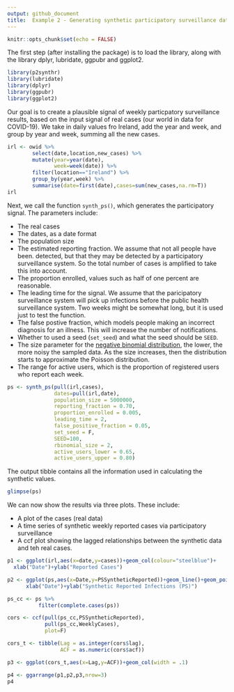 ```yaml
---
output: github_document
title:  Example 2 - Generating synthetic participatory surveillance data
---
```

```r
knitr::opts_chunk$set(echo = FALSE)

```

The first step (after installing the package) is to load the library, along with the library dplyr, lubridate, ggpubr and ggplot2.

```r
library(p2synthr)
library(lubridate)
library(dplyr)
library(ggpubr)
library(ggplot2)
```

Our goal is to create a plausible signal of weekly particpatory surveillance results, based on the input signal of real cases (our world in data for COVID-19).
We take in daily values fro Ireland, add the year and week, and group by year and week, summing all the new cases.

```r
irl <- owid %>%
        select(date,location,new_cases) %>%
        mutate(year=year(date),
               week=week(date)) %>%
        filter(location=="Ireland") %>%
        group_by(year,week) %>%
        summarise(date=first(date),cases=sum(new_cases,na.rm=T))
irl
```

Next, we call the function `synth_ps()`, which generates the participatory signal. The parameters include:

- The real cases
- The dates, as a date format
- The population size 
- The estimated reporting fraction. We assume that not all people have been. detected, but that they may be detected by a participatory surveillance system. So the total number of cases is amplified to take this into account.
- The proportion enrolled, values such as half of one percent are reasonable.
- The leading time for the signal. We assume that the paricipatory surveillance system will pick up infections before the public health surveillance system. Two weeks might be somewhat long, but it is used just to test the function.
- The false postive fraction, which models people making an incorrect diagnosis for an illness. This will increase the number of notifications.
- Whether to used a seed (`set_seed`) and what the seed should be `SEED`.
- The size parameter for the [negative binomial distribution](https://betanalpha.github.io/assets/case_studies/probability_densities.html#32_the_negative_binomial_family), the lower, the more noisy the sampled data. As the size increases, then the distribution starts to approximate the Poisson distribution.
- The range for active users, which is the proportion of registered users who report each week.

```r
ps <- synth_ps(pull(irl,cases),
               dates=pull(irl,date),
               population_size = 5000000,
               reporting_fraction = 0.70,
               proportion_enrolled = 0.005,
               leading_time = 2,
               false_positive_fraction = 0.05,
               set_seed = F,
               SEED=100,
               rbinomial_size = 2,
               active_users_lower = 0.65,
               active_users_upper = 0.80)
```

The output tibble contains all the information used in calculating the synthetic values.

```r
glimpse(ps)
```

We can now show the results via three plots. These include:

- A plot of the cases (real data)
- A time series of synthetic weekly reported cases via participatory surveillance
- A ccf plot showing the lagged relationships between the synthetic data and teh real cases.

```r
p1 <- ggplot(irl,aes(x=date,y=cases))+geom_col(colour="steelblue")+
  xlab("Date")+ylab("Reported Cases")

p2 <- ggplot(ps,aes(x=Date,y=PSSyntheticReported))+geom_line()+geom_point()+
      xlab("Date")+ylab("Synthetic Reported Infections (PS)")

ps_cc <- ps %>%
          filter(complete.cases(ps))

cors <- ccf(pull(ps_cc,PSSyntheticReported),
            pull(ps_cc,WeeklyCases),
            plot=F)

cors_t <- tibble(Lag = as.integer(cors$lag),
                 ACF = as.numeric(cors$acf))

p3 <- ggplot(cors_t,aes(x=Lag,y=ACF))+geom_col(width = .1)

p4 <- ggarrange(p1,p2,p3,nrow=3)
p4
```
